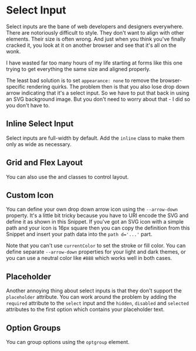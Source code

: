 
# Select Input

Select inputs are the bane of web developers and designers everywhere. There
are notoriously difficult to style.  They don't want to align with other
elements.  Their size is often wrong.  And just when you think you've finally
cracked it, you look at it on another browser and see that it's all on the wonk.

I have wasted far too many hours of my life starting at forms like this one
trying to get everything the same size and aligned properly.

<Snippet
  file="select/alignment.html"
  caption="Select Alignment"
  output
/>

The least bad solution is to set `appearance: none` to remove the
browser-specific rendering quirks.  The problem then is that you also lose
drop down arrow indicating that it's a select input.  So we have to put that
back in using an SVG background image. But you don't need to worry about
that - I did so you don't have to.

<Snippet
  file="select/select.html"
  caption="Select Input"
  output
/>

## Inline Select Input

Select inputs are full-width by default.  Add the `inline` class to make them
only as wide as necessary.

<Snippet
  file="select/inline.html"
  caption="Inline Select"
  output
/>

## Grid and Flex Layout

You can also use the <GridLink/> and <FlexLink/> classes to control layout.

<Snippet
  file="select/grid-flex.html"
  caption="Grid/Flex"
  output
/>

## Custom Icon

You can define your own drop down arrow icon using the `--arrow-down`
property.  It's a little bit tricky because you have to URI encode the SVG
and define it as shown in this Snippet.  If you've got an SVG icon with a
simple path and your icon is 16px square then you can copy the definition
from this Snippet and insert your path data into the `path d='...'` part.

Note that you can't use `currentColor` to set the stroke or fill color.  You
can define separate `--arrow-down` properties for your light and dark themes,
or you can use a neutral color like `#888` which works well in both cases.

<Snippet
  file="select/custom.html"
  caption="Custom Icon"
  output
/>

## Placeholder

Another annoying thing about select inputs is that they don't support the
`placeholder` attribute.  You can work around the problem by adding the
`required` attribute to the `select` input and the `hidden`, `disabled` and
`selected` attributes to the first option which contains your placeholder text.

<Snippet
  file="select/placeholder.html"
  caption="Select Placeholder"
  output
/>

## Option Groups

You can group options using the `optgroup` element.

<Snippet
  file="select/optgroup.html"
  caption="Option Groups"
  output
/>


